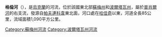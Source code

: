 '''格倫河'''（{{lang-uk|Грунь}}），是[[烏克蘭|烏克蘭]]的河流，位於該國東北部[[蘇梅州|蘇梅州]]和[[波爾塔瓦州|波爾塔瓦州]]，屬於[[普肖爾河|普肖爾河]]的右支流，發源自[[帕夫連科韋_(列別金區)|帕夫連科韋]]東北面，河口處在[[哈佳奇|哈佳奇]]以東，河道全長85公里，流域面積1,090平方公里。

{{DEFAULTSORT:Грунь (притока Псла)}}
[[Category:蘇梅州河流|Category:蘇梅州河流]]
[[Category:波爾塔瓦州河流|Category:波爾塔瓦州河流]]


{{Ukraine-river-stub}}
